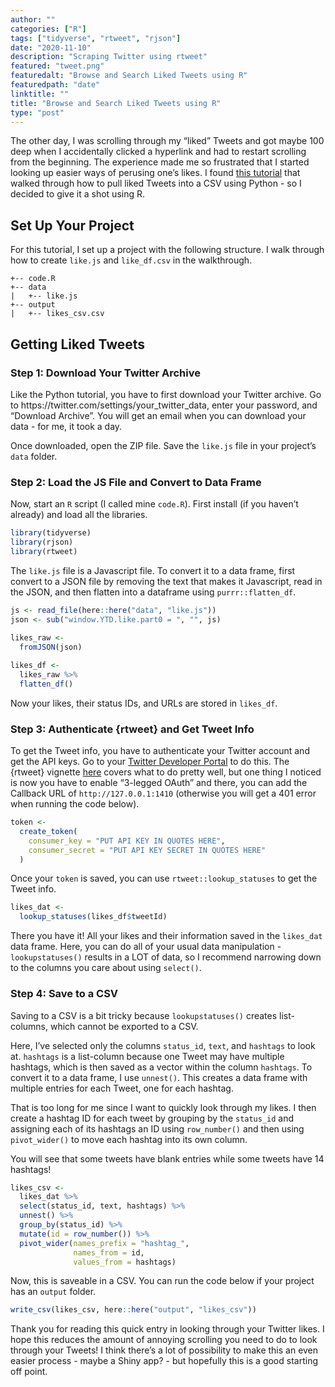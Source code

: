 ```yaml
---
author: ""
categories: ["R"]
tags: ["tidyverse", "rtweet", "rjson"]
date: "2020-11-10"
description: "Scraping Twitter using rtweet"
featured: "tweet.png"
featuredalt: "Browse and Search Liked Tweets using R"
featuredpath: "date"
linktitle: ""
title: "Browse and Search Liked Tweets using R"
type: "post"
---
```


The other day, I was scrolling through my "liked" Tweets and got maybe 100 deep when I accidentally clicked a hyperlink and had to restart scrolling from the beginning. The experience made me so frustrated that I started looking up easier ways of perusing one's likes. I found [this tutorial](https://medium.com/@xoelop/how-to-browse-and-search-your-liked-tweets-711fc1b70851) that walked through how to pull liked Tweets into a CSV using Python - so I decided to give it a shot using R.

## Set Up Your Project

For this tutorial, I set up a project with the following structure. I walk through how to create `like.js` and `like_df.csv` in the walkthrough.

```
+-- code.R
+-- data
|   +-- like.js
+-- output
|   +-- likes_csv.csv
```

## Getting Liked Tweets

### Step 1: Download Your Twitter Archive

Like the Python tutorial, you have to first download your Twitter archive. 
Go to https://twitter.com/settings/your_twitter_data, enter your password, and "Download Archive". You will get an email when you can download your data - for me, it took a day.

Once downloaded, open the ZIP file. Save the `like.js` file in your project's `data` folder.

### Step 2: Load the JS File and Convert to Data Frame

Now, start an `R` script (I called mine `code.R`). First install (if you haven't already) and load all the libraries.

```r
library(tidyverse)
library(rjson)
library(rtweet)
```

The `like.js` file is a Javascript file. To convert it to a data frame, first convert to a JSON file by removing the text that makes it Javascript, read in the JSON, and then flatten into a dataframe using `purrr::flatten_df`.

```r
js <- read_file(here::here("data", "like.js"))
json <- sub("window.YTD.like.part0 = ", "", js)
 
likes_raw <-
  fromJSON(json)

likes_df <-
  likes_raw %>% 
  flatten_df()
```

Now your likes, their status IDs, and URLs are stored in `likes_df`.

### Step 3: Authenticate {rtweet} and Get Tweet Info

To get the Tweet info, you have to authenticate your Twitter account and get the API keys. Go to your [Twitter Developer Portal](https://developer.twitter.com/en/portal/projects-and-apps) to do this. The {rtweet} vignette [here](https://cran.r-project.org/web/packages/rtweet/vignettes/auth.html) covers what to do pretty well, but one thing I noticed is now you have to enable "3-legged OAuth" and there, you can add the Callback URL of `http://127.0.0.1:1410` (otherwise you will get a 401 error when running the code below).

```r
token <-
  create_token(
    consumer_key = "PUT API KEY IN QUOTES HERE",
    consumer_secret = "PUT API KEY SECRET IN QUOTES HERE"
  )
```

Once your `token` is saved, you can use `rtweet::lookup_statuses` to get the Tweet info.

```r
likes_dat <-
  lookup_statuses(likes_df$tweetId)
```

There you have it! All your likes and their information saved in the `likes_dat` data frame. Here, you can do all of your usual data manipulation - `lookupstatuses()` results in a LOT of data, so I recommend narrowing down to the columns you care about using `select()`.

### Step 4: Save to a CSV

Saving to a CSV is a bit tricky because `lookupstatuses()` creates list-columns, which cannot be exported to a CSV.

Here, I've selected only the columns `status_id`, `text`, and `hashtags` to look at. `hashtags` is a list-column because one Tweet may have multiple hashtags, which is then saved as a vector within the column `hashtags`. To convert it to a data frame, I use `unnest()`. This creates a data frame with multiple entries for each Tweet, one for each hashtag.

That is too long for me since I want to quickly look through my likes. I then create a hashtag ID for each tweet by grouping by the `status_id` and assigning each of its hashtags an ID using `row_number()` and then using `pivot_wider()` to move each hashtag into its own column.

You will see that some tweets have blank entries while some tweets have 14 hashtags!

```r
likes_csv <-
  likes_dat %>% 
  select(status_id, text, hashtags) %>% 
  unnest() %>% 
  group_by(status_id) %>% 
  mutate(id = row_number()) %>% 
  pivot_wider(names_prefix = "hashtag_",
              names_from = id,
              values_from = hashtags)
```

Now, this is saveable in a CSV. You can run the code below if your project has an `output` folder.

```r
write_csv(likes_csv, here::here("output", "likes_csv"))
```

Thank you for reading this quick entry in looking through your Twitter likes. I hope this reduces the amount of annoying scrolling you need to do to look through your Tweets! I think there's a lot of possibility to make this an even easier process - maybe a Shiny app? - but hopefully this is a good starting off point.
